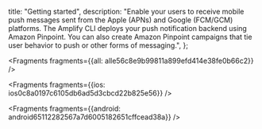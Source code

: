   title: "Getting started",
  description: "Enable your users to receive mobile push messages sent from the Apple (APNs) and Google (FCM/GCM) platforms. The Amplify CLI deploys your push notification backend using Amazon Pinpoint. You can also create Amazon Pinpoint campaigns that tie user behavior to push or other forms of messaging.",
};






<Fragments fragments={{all: alle56c8e9b99811a899efd414e38fe0b66c2}} />




<Fragments fragments={{ios: ios0c8a0197c6105db6ad5d3cbcd22b825e56}} />



<Fragments fragments={{android: android65112282567a7d6005182651cffcead38a}} />